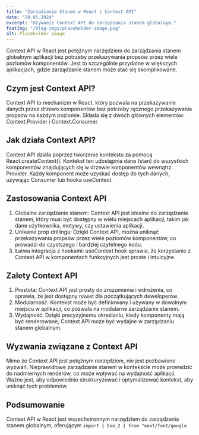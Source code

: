 ---
title: "Zarządzanie Stanem w React z Context API"
date: "29.05.2024"
excerpt: "Używanie Context API do zarządzania stanem globalnym."
featImg: "/blog-imgs/placeholder-image.png"
alt: Placeholder image
---

Context API w React jest potężnym narzędziem do zarządzania stanem globalnym aplikacji bez potrzeby przekazywania propsów przez wiele poziomów komponentów. Jest to szczególnie przydatne w większych aplikacjach, gdzie zarządzanie stanem może stać się skomplikowane.

## Czym jest Context API?

Context API to mechanizm w React, który pozwala na przekazywanie danych przez drzewo komponentów bez potrzeby ręcznego przekazywania propsów na każdym poziomie. Składa się z dwóch głównych elementów: Context.Provider i Context.Consumer.

## Jak działa Context API?

Context API działa poprzez tworzenie kontekstu za pomocą React.createContext(). Kontekst ten udostępnia dane (stan) do wszystkich komponentów znajdujących się w drzewie komponentów wewnątrz Provider. Każdy komponent może uzyskać dostęp do tych danych, używając Consumer lub hooka useContext.

## Zastosowania Context API

1. Globalne zarządzanie stanem: Context API jest idealne do zarządzania stanem, który musi być dostępny w wielu miejscach aplikacji, takim jak dane użytkownika, motywy, czy ustawienia aplikacji.
2. Unikanie prop drillingu: Dzięki Context API, można uniknąć przekazywania propsów przez wiele poziomów komponentów, co prowadzi do czystszego i bardziej czytelnego kodu.
3. Łatwa integracja z hookami: useContext hook sprawia, że korzystanie z Context API w komponentach funkcyjnych jest proste i intuicyjne.

## Zalety Context API

1. Prostota: Context API jest prosty do zrozumienia i wdrożenia, co sprawia, że jest dostępny nawet dla początkujących deweloperów.
2. Modularność: Kontekst może być definiowany i używany w dowolnym miejscu w aplikacji, co pozwala na modularne zarządzanie stanem.
3. Wydajność: Dzięki precyzyjnemu określaniu, kiedy komponenty mają być renderowane, Context API może być wydajne w zarządzaniu stanem globalnym.

## Wyzwania związane z Context API

Mimo że Context API jest potężnym narzędziem, nie jest pozbawione wyzwań. Nieprawidłowe zarządzanie stanem w kontekście może prowadzić do nadmiernych renderów, co może wpływać na wydajność aplikacji. Ważne jest, aby odpowiednio strukturyzować i optymalizować kontekst, aby uniknąć tych problemów.

## Podsumowanie

Context API w React jest wszechstronnym narzędziem do zarządzania stanem globalnym, oferującym
`import { Exo_2 } from "next/font/google`
